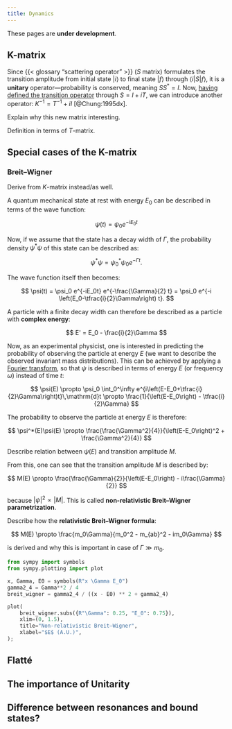 ```yaml
---
title: Dynamics
---
```


:::{.callout-warning title="To do"}
These pages are **under development**.
:::

## K-matrix

Since {{< glossary "scattering operator" >}} ($S$&nbsp;matrix) formulates the transition amplitude from initial state $\left|i\right>$ to final state $\left|f\right>$ through $\left<i\right|S\left|f\right>$, it is a **unitary** operator---probability is conserved, meaning $SS^* = I$. Now, [having defined the transition operator](./index.qmd#transition-amplitude) through $S = I + iT$, we can introduce another operator: $K^{-1} = T^{-1} + iI$ [@Chung:1995dx].

:::{.callout-warning title="To do"}
Explain why this new matrix interesting.
:::

:::{.callout-warning title="To do"}
Definition in terms of $T$-matrix.
:::

## Special cases of the K-matrix

### Breit–Wigner

:::{.callout-warning title="To do"}
Derive from $K$-matrix instead/as well.
:::

A quantum mechanical state at rest with energy $E_0$ can be described in terms of the wave function:

$$
\psi(t) = \psi_0 e^{-iE_0t}
$$

Now, if we assume that the state has a decay width of $\Gamma$, the probability density $\psi^*\psi$ of this state can be described as:

$$
\psi^*\psi = \psi_0^*\psi_0 e^{-\Gamma t}.
$$

The wave function itself then becomes:

$$
\psi(t) = \psi_0 e^{-iE_0t} e^{-\frac{\Gamma}{2} t} = \psi_0 e^{-i \left(E_0-\tfrac{i}{2}\Gamma\right) t}.
$$

A particle with a finite decay width can therefore be described as a particle with **complex energy**:

$$
E' = E_0 - \frac{i}{2}\Gamma
$$

Now, as an experimental physicist, one is interested in predicting the probability of observing the particle at energy $E$ (we want to describe the observed invariant mass distributions). This can be achieved by applying a [Fourier transform](https://en.wikipedia.org/wiki/Fourier_transform), so that $\psi$ is described in terms of energy $E$ (or frequency $\omega$) instead of time $t$:

$$
\psi(E)
\propto \psi_0 \int_0^\infty e^{i\left(E-E_0+\tfrac{i}{2}\Gamma\right)t}\,\mathrm{d}t
\propto \frac{1}{\left(E-E_0\right) - \tfrac{i}{2}\Gamma}
$$

The probability to observe the particle at energy $E$ is therefore:

$$
\psi^*(E)\psi(E) \propto
\frac{\frac{\Gamma^2}{4}}{\left(E-E_0\right)^2 + \frac{\Gamma^2}{4}}
$$

:::{.callout-warning title="To do"}
Describe relation between $\psi(E)$ and transition amplitude $M$.
:::

From this, one can see that the transition amplitude $M$ is described by:

$$
M(E) \propto
\frac{\frac{\Gamma}{2}}{\left(E-E_0\right) - i\frac{\Gamma}{2}}
$$

because $|\psi|^2\propto|M|$. This is called **non-relativistic Breit–Wigner parametrization**.

:::{.callout-warning title="To do"}
Describe how the **relativistic Breit–Wigner formula**:

$$
M(E) \propto \frac{m_0\Gamma}{m_0^2 - m_{ab}^2 - im_0\Gamma}
$$

is derived and why this is important in case of $\Gamma \gg m_0$.
:::

```python
from sympy import symbols
from sympy.plotting import plot

x, Gamma, E0 = symbols(R"x \Gamma E_0")
gamma2_4 = Gamma**2 / 4
breit_wigner = gamma2_4 / ((x - E0) ** 2 + gamma2_4)

plot(
    breit_wigner.subs({R"\Gamma": 0.25, "E_0": 0.75}),
    xlim=(0, 1.5),
    title="Non-relativistic Breit–Wigner",
    xlabel="$E$ (A.U.)",
);
```

## Flatté

## The importance of Unitarity

## Difference between resonances and bound states?
